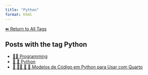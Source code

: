 ```yaml
---
title: "Python"
format: html
---
```


[⬅ Return to All Tags](../tags.qmd)

## Posts with the tag **Python**

- [👨‍💻 Programming](/posts/programming/index.html)
- [📄 🐍 Python](/posts/programming/python/index.html)
- [📘 👨‍💻 📄 🐍 Modelos de Código em Python para Usar com Quarto](/posts/programming/python/modelos-python-quarto.html)
